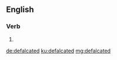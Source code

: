 ==English==

===Verb===
{{head|en|verb form}}

# {{en-past of|defalcate}}

[[de:defalcated]]
[[ku:defalcated]]
[[mg:defalcated]]